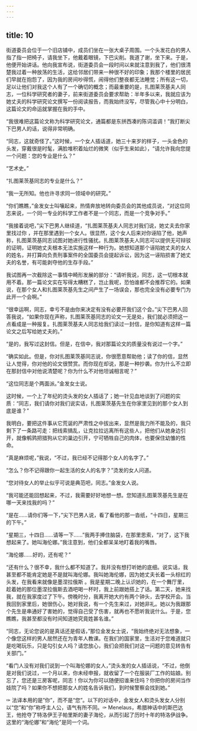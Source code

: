 ```yaml
---
---
---
```

title: 10
---



街道委员会位于一个旧店铺中，成员们坐在一张大桌子周围。一个头发花白的男人指了指一把椅子，请我坐下，他戴着眼镜，下巴尖削。我道了谢，坐下来。于是，他便开始讲话。他向我宣布说，街道委员会一段时间以来就注意到我了，他们很清楚我过着一种放荡的生活，这给邻居们带来一种很不好的印象；我那个楼里的居民们早就在抱怨了，因为我的房间吵得慌，闹得他们整夜都无法睡觉；所有这一切，足以让他们对我这个人有了一个确切的概念；而最重要的是，扎图莱茨基夫人同志，一位科学研究者的妻子，前来街道委员会要求帮助：半年多以来，我就应该为她丈夫的科学研究论文撰写一份阅读报告，而我始终没写，尽管我心中十分明白，这篇论文的命运就掌握在我的手中。

“我很难把这篇论文称为科学研究论文，通篇都是东拼西凑的陈词滥调！”我打断尖下巴男人的话，说得非常明确。

“同志，这就奇怪了。”这时候，一个女人插话道，她三十来岁的样子，一头金色的头发，穿戴很是时髦，满脸堆积着灿烂的微笑（似乎生来如此），“请允许我向您提一个问题：您的专业是什么？”

“艺术史。”

“扎图莱茨基同志的专业是什么？”

“我一无所知。他也许寻求同一领域中的研究。”

“你们瞧瞧，”金发女士叫嚷起来，热情奔放地转向委员会的其他成员说，“对这位同志来说，一个同一专业的科学工作者不是一个同志，而是一个竞争对手。”

“我接着说吧，”尖下巴男人继续道，“扎图莱茨基夫人同志对我们说，她丈夫去你家里找过你 ，并在那里遇到一个女人。很显然，这个女人后来对你诬陷了他，她声称，扎图莱茨基同志试图对她进行性骚扰。扎图莱茨基夫人同志可以提供无可辩驳的证明，证明她丈夫根本无法实施这样一种行为。她想知道那个诬陷她丈夫的女人的姓名，并打算向负责刑事案件的全国委员会提起诉讼，因为这一诬陷损害了她丈夫的名誉，有可能剥夺他的生存手段。”

我试图再一次截除这一事情中畸形发展的部分：“请听我说，同志，这一切根本就用不着。那一篇论文实在写得太糟糕了，岂止我呢，恐怕谁都不会推荐它的。如果说，在那个女人和扎图莱茨基先生之间产生了一场误会，那也完全没有必要专门为此开一个会啊。”

“很幸运啊，同志，幸亏不是由你来决定有没有必要开我们这个会。”尖下巴男人回答我说，“如果你现在声称，扎图莱茨基同志的论文一无是处，我们就必须把这一点看成是一种报复。扎图莱茨基夫人同志给我们读过一封信，是你知道有这样一篇论文之后写给她丈夫的。”

“是的，我写过这封信。但是，在信中，我对那篇论文的质量没有说过一个字。”

“确实如此。但是，你对扎图莱茨基同志说，你很愿意帮助他；读了你的信，显然让人觉得，你对他的论文很赞赏。而你现在却说，那是一种抄袭。你为什么不立即在那封信中对他说清楚呢？你为什么不对他坦诚相言呢？”

“这位同志是个两面派。”金发女士说。

这时候，一个上了年纪的烫头发的女人插话了；她一针见血地谈到了问题的实质：“同志，我们请你对我们说实话，扎图莱茨基先生在你家里见到的那个女人到底是谁？”

我明白，要把这件事从它荒诞的严肃性之中拔出来，显然是我力所不能及的，我只剩下了一条路可走：把线索搞乱，让克拉拉远离所有这些人，把他们从她身边引开，就像鹌鹑把猎狗从它的巢边引开，宁可牺牲自己的肉体，也要保住幼雏的性命。

“真是麻烦呢，”我说，“不过，我已经不记得那个女人的名字了。”

“怎么？你不记得跟你一起生活的女人的名字？”烫发的女人问道。

“您对待女人的举止似乎可说是典范吧，同志。”金发女人说。

“我可能还能回想起来，不过，我需要好好地想一想。您知道扎图莱茨基先生是在哪一天来找我的吗？”

“是在……请你们等一下，”尖下巴男人说，看了看他的那一沓纸，“十四日，星期三的下午。”

“星期三，十四日……请等一下……”我两手捧住脑袋，在那里思索，“对了，这下我想起来了。她叫海伦娜。”我注意到，他们全都呆呆地盯着我的嘴唇。

“海伦娜……好的，还有呢？”

“还有什么？很不幸，我什么都不知道了。我并没有想打听她的底细。说实话，我甚至都不能肯定她是不是就叫海伦娜。我叫她海伦娜，因为她丈夫长着一头棕红的头发，在我看来就像是墨涅拉俄斯 。我是星期二晚上认识她的，在一个舞厅里，趁着她的那位墨涅拉俄斯去酒吧喝一杯时，我上前跟她搭上了话。第二天，她来找我，就在我家度过了下午。傍晚时分，我离开她大约有两个钟头，去学校开会。当我回到家里后，她很伤心，她对我说，有一个先生来过，对她非礼。她以为我跟那个先生是串通好了害她的，觉得自己受了伤害，就再也不愿听我说什么。于是，您瞧瞧，我甚至都没有时间知道她究竟姓甚名谁。”

“同志，无论您说的是真话还是假话，”那位金发女士说，“我始终绝对无法想象，一个像您这样的男人居然还在为青年人教课。在我们的国家里，生活对于您难道就只是吃喝玩乐，只是勾引女人吗？请您放心，我们会把我们对这一问题的意见转告有关部门。”

“看门人没有对我们说到一个叫海伦娜的女人，”烫头发的女人插话说，“不过，他倒是对我们说过，一个月以来，你未经申报，就收留了一个在服装厂工作的姑娘。别忘了，您还是三房客呢，同志！你以为你可以随便招谁来住吗？你把你的房间当作妓院了吗？如果你不想把那女人的姓名告诉我们，到时候警察会找到她。”

✑ 法译本用的是”你”，而不是“您”。以下的对话中，金发女人和烫头发女人分别以“您”和“你”称呼主人公，语气有所不同。​✑ Menelaus，希腊神话中的斯巴达王，他抢夺了特洛伊王子帕里斯的妻子海伦，从而引起了历时十年的特洛伊战争。这里的“海伦娜”和“海伦”是同一个词。